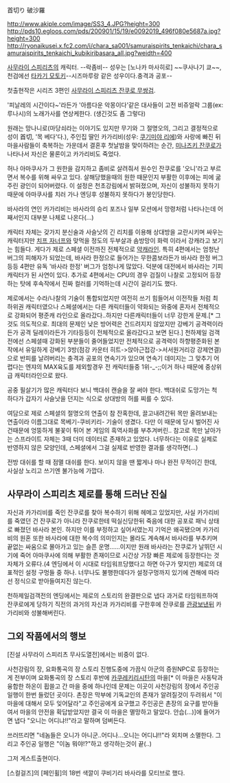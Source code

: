 首切り 破沙羅 

http://www.akiple.com/image/SS3_4.JPG?height=300 http://pds10.egloos.com/pds/200901/15/19/e0092019_496f080e5687a.jpg?height=300
http://ryonaikusei.x.fc2.com/i/chara_sa001/samuraispirits_tenkaichi/chara_samuraispirits_tenkaichi_kubikiribasara_all.jpg?weidth=400

[[사무라이 스피리츠]]의 캐릭터. --락좀비--
성우는 [노나카 마사히로] ~~쿠사나기 쿄~~, 천검에선 [[타카기 모토키]]--시즈마루랑 같은 성우이다.충격과 공포--

첫출현작은 시리즈 3편인 [[사무라이 스피리츠 잔쿠로 무쌍검]]. 

'피날레의 시간이다~'라든가 '아름다운 악몽이다'같은 대사들이 고전 비쥬얼락 그룹(ex:루나시)의 노래가사를 연상케한다. (생긴것도 좀 그렇다)

원래는 망나니로(마당쇠라는 이야기도 있지만 무기와 그 절명오의, 그리고 결정적으로 성이 首切, '목 베다'다.), 주인집 딸인 카가리비(성우: [[쿠기미야 리에]])와 사랑에 빠진 뒤 마을사람들이 축복하는 가운데서 결혼후 첫날밤을 맞이하려는 순간, [[미나즈키 잔쿠로]]가 나타나서 자신은 물론이고 카가리비도 죽었다.

허나 아마쿠사가 그 원한을 감지하고 좀비로 살려줘서 원수인 잔쿠로를 '오니'라고 부르면서 복수를 위해 싸우고 있다. 살해당했을때의 원한 때문인지 부활한 이후에는 피에 굶주린 광인이 되어버렸다. 이 설정은 천초강림에서 밝혀졌으며, 자신이 성불하지 못하기 때문에 아마쿠사를 치러 가나 엔딩후 성불하지 못하다가 봉인당한다.

바사라의 연인 카가리비는 바사라의 승리 포즈나 일부 모션에서 망령처럼 나타나는데 어째서인지 대부분 나체로 나온다(...)

캐릭터 자체는 갖가지 분신술과 사슬낫의 긴 리치를 이용해 상대방을 교란시키며 싸우는 캐릭터지만 [[치프 자너프]]와 맞먹을 정도의 두부살과 솜방망이 화력 이라서 강캐라고 보기는 힘들다. 게다가 제로 스페셜 이전까진 전체적으로 [[약캐]]라인. 특히 4편에서는 엄청난 버그의 피해자가 되었는데, 바사라 한정으로 들어가는 무한콤보라든가 바사라 한정 버그 등등 4편만 유독 '바사라 한정' 버그가 엄청나게 많았다. 덕분에 대전에서 바사라는 기피캐릭터가 된 사연이 있다. 추가로 4편에서는 CPU의 경우 검질이 나찰로 고정되어 등장하는 탓에 후속작에서 진짜 컬러를 기억하는데 시간이 걸리기도 했다.

제로에서는 수라/나찰의 기술이 통합되었지만 여전히 쓰기 힘들어서 이전작들 처럼 최하위권 캐릭터였으나 스페셜에서는 다른 캐릭터들이 약화되는 와중에 혼자서 전체적으로 강화되어 평준캐 라인으로 올라갔다..하지만 다른캐릭터들이 너무 강한게 문제.[* 그것도 의도적으로. 최대의 문제인 낮은 방어력은 건드려지지 않았지만 강베기 공격력이라든가 공격 딜레이라든가 기타등등이 전체적으로 올라갔다고 보면 된다.] 천하제일 검객전에선 스페셜때 강화된 부분들이 줄어들었지만 전체적으로 공격력이 하향평준화된 본작에서 유일하게 강베기 3방(점강 카운터 히트->앉아근접강->서서원거리강 강제연결)으로 반피를 날려버리는 충격과 공포의 연속기가 있으며 연속기 데미지는 그 맞추기 어렵다는 엔쟈의 MAX육도를 제외할경우 전 캐릭터들중 1위-_-;;이거 하나 때문에 중상위급 캐릭터라인으로 왔다.

공중 필살기가 많은 캐릭터다 보니 백대쉬 캔슬을 잘 써야 한다. 백대쉬로 도망가는 척 하다가 갑자기 사슬낫을 던지는 식으로 상대방의 허를 찌를 수 있다. 

여담으로 제로 스페셜의 절명오의 연출이 참 잔혹한데, 끌고내려간뒤 목만 올려보내는 연출이라 이름그대로 목베기-쿠비키리- 기술이 생겼다. 다만 이 때문에 당시 벌어진 사건때문에 엉뚱하게 불꽃이 튀어 본 게임의 흑역사화를 부추겨버린.. 참고로 목만 날아가는 스프라이트 자체는 3때 더미 데이터로 존재하고 있었다. 너무하다는 이유로 실제로 반영하지 않은 모양인데, 스페셜에서 그걸 실제로 반영한 결과를 생각하면(...)

전방 대쉬를 할 때 점멸 대쉬를 한다. 보이지 않을 땐 짧게나 마나 완전 무적이긴 한데, 사실상 노리고 쓰기엔 불가능에 가깝다. 

== 사무라이 스피리츠 제로를 통해 드러난 진실 ==
자신과 카가리비를 죽인 잔쿠로를 찾아 복수하기 위해 헤메고 있었지만, 사실 카가리비를 죽였던 건 잔쿠로가 아니라 잔쿠로한테 떡실신당한뒤 죽음에 대한 공포로 패닉 상태로 빠졌던 바사라 본인. 하지만 이를 부정하고 싶어서였는지 기억은 왜곡됐으며 카가리비의 원혼 또한 바사라에 대한 복수의 의미인지는 몰라도 계속해서 바사라를 부추키며 끝없는 싸움으로 몰아가고 있는 슬픈 운명......이지만 원래 바사라는 잔쿠로가 날뛰던 시기에 죽어 아마쿠사에 의해 부활한 존재이므로 시간상 가장 빠른 제로에 등장한다는 것 자체가 오류다.(4 엔딩에서 이 시대로 타임워프당했다고 하면 아구가 맞지만) 제로의 대표적인 설정 구멍들 중 하나. 너무나도 불행한데다가 설정구멍까지 있기에 견해에 따라선 정식으로 받아들여지진 않는다.

천하제일검객전의 엔딩에서는 제로의 스토리의 완결판으로 냅다 과거로 타임워프하여 잔쿠로에게 당하기 직전의 과거의 자신과 카가리비를 구한후에 잔쿠로를 [[관광]]보낸뒤 카가리비와 성불해버린다.

== 그외 작품에서의 행보 ==
[진설 사무라이 스피리츠 무사도열전]에서는 비중이 없다.

사천강림의 장, 요화통곡의 장 스토리 진행도중에 가끔식 아군의 증원NPC로 등장하는게 전부이며 요화통곡의 장 스토리 후반에 [[카쿠레키리시탄]]의 마을[* 이 마을은 사동탁과 융합한 하온이 휩쓸고 간 마을 중에 하나인데 문제는 이곳이 사천강림의 장에서 주인공 일행이 한번 들렀던 곳이다. 촌장은 막부에 기독교인의 존재가 알려질것이 두려워서 "이 마을에 대해서 모두 잊어달라"고 주인공에게 요구했고 주인공은 촌장의 요구를 받아들여서 마을의 안전을 확답받았지만 결국 이 마을은 멸망하고 말았다. 안습(...)]에 들어가면 냅다 "오니는 어디냐!!"라고 말하며 덤벼든다. 

쓰러뜨리면 "네놈들은 오니가 아니군..어디나...오니는 어디냐!!"라 외치며 소멸한다. 
그리고 주인공 일행은 "이놈 뭐야!?"하고 생각하는것이 끝(..)

그저 게스트출현이다. 

[스컬걸즈]의 [페인휠]의 18번 색깔이 쿠비기리 바사라를 모티브로 했다.
